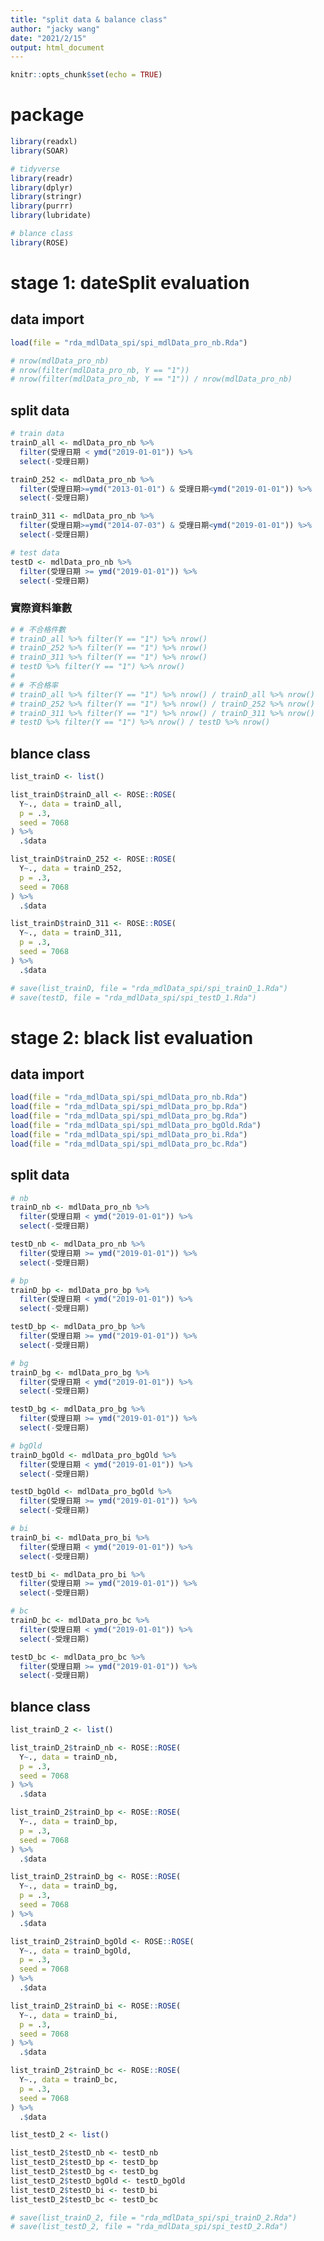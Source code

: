 ```yaml
---
title: "split data & balance class"
author: "jacky wang"
date: "2021/2/15"
output: html_document
---
```


```r
knitr::opts_chunk$set(echo = TRUE)
```

# package

```r

library(readxl)
library(SOAR)

# tidyverse
library(readr)
library(dplyr)
library(stringr)
library(purrr)
library(lubridate)

# blance class
library(ROSE)

```



# stage 1: dateSplit evaluation

## data import

```r
load(file = "rda_mdlData_spi/spi_mdlData_pro_nb.Rda")
```

```r

# nrow(mdlData_pro_nb)
# nrow(filter(mdlData_pro_nb, Y == "1"))
# nrow(filter(mdlData_pro_nb, Y == "1")) / nrow(mdlData_pro_nb)

```

## split data

```r

# train data
trainD_all <- mdlData_pro_nb %>% 
  filter(受理日期 < ymd("2019-01-01")) %>% 
  select(-受理日期)

trainD_252 <- mdlData_pro_nb %>% 
  filter(受理日期>=ymd("2013-01-01") & 受理日期<ymd("2019-01-01")) %>% 
  select(-受理日期)

trainD_311 <- mdlData_pro_nb %>% 
  filter(受理日期>=ymd("2014-07-03") & 受理日期<ymd("2019-01-01")) %>% 
  select(-受理日期)

# test data
testD <- mdlData_pro_nb %>% 
  filter(受理日期 >= ymd("2019-01-01")) %>% 
  select(-受理日期)

```

### 實際資料筆數

```r

# # 不合格件數
# trainD_all %>% filter(Y == "1") %>% nrow()
# trainD_252 %>% filter(Y == "1") %>% nrow()
# trainD_311 %>% filter(Y == "1") %>% nrow()
# testD %>% filter(Y == "1") %>% nrow()
# 
# # 不合格率
# trainD_all %>% filter(Y == "1") %>% nrow() / trainD_all %>% nrow()
# trainD_252 %>% filter(Y == "1") %>% nrow() / trainD_252 %>% nrow()
# trainD_311 %>% filter(Y == "1") %>% nrow() / trainD_311 %>% nrow()
# testD %>% filter(Y == "1") %>% nrow() / testD %>% nrow()

```

## blance class

```r

list_trainD <- list()

list_trainD$trainD_all <- ROSE::ROSE(
  Y~., data = trainD_all,
  p = .3, 
  seed = 7068
) %>% 
  .$data

list_trainD$trainD_252 <- ROSE::ROSE(
  Y~., data = trainD_252,
  p = .3, 
  seed = 7068
) %>% 
  .$data

list_trainD$trainD_311 <- ROSE::ROSE(
  Y~., data = trainD_311,
  p = .3, 
  seed = 7068
) %>% 
  .$data

```

```r
# save(list_trainD, file = "rda_mdlData_spi/spi_trainD_1.Rda")
# save(testD, file = "rda_mdlData_spi/spi_testD_1.Rda")
```



# stage 2: black list evaluation

## data import

```r
load(file = "rda_mdlData_spi/spi_mdlData_pro_nb.Rda")
load(file = "rda_mdlData_spi/spi_mdlData_pro_bp.Rda")
load(file = "rda_mdlData_spi/spi_mdlData_pro_bg.Rda")
load(file = "rda_mdlData_spi/spi_mdlData_pro_bgOld.Rda")
load(file = "rda_mdlData_spi/spi_mdlData_pro_bi.Rda")
load(file = "rda_mdlData_spi/spi_mdlData_pro_bc.Rda")
```

## split data

```r

# nb
trainD_nb <- mdlData_pro_nb %>% 
  filter(受理日期 < ymd("2019-01-01")) %>% 
  select(-受理日期)

testD_nb <- mdlData_pro_nb %>% 
  filter(受理日期 >= ymd("2019-01-01")) %>% 
  select(-受理日期)

# bp
trainD_bp <- mdlData_pro_bp %>% 
  filter(受理日期 < ymd("2019-01-01")) %>% 
  select(-受理日期)

testD_bp <- mdlData_pro_bp %>% 
  filter(受理日期 >= ymd("2019-01-01")) %>% 
  select(-受理日期)

# bg
trainD_bg <- mdlData_pro_bg %>% 
  filter(受理日期 < ymd("2019-01-01")) %>% 
  select(-受理日期)

testD_bg <- mdlData_pro_bg %>% 
  filter(受理日期 >= ymd("2019-01-01")) %>% 
  select(-受理日期)

# bgOld
trainD_bgOld <- mdlData_pro_bgOld %>% 
  filter(受理日期 < ymd("2019-01-01")) %>% 
  select(-受理日期)

testD_bgOld <- mdlData_pro_bgOld %>% 
  filter(受理日期 >= ymd("2019-01-01")) %>% 
  select(-受理日期)

# bi
trainD_bi <- mdlData_pro_bi %>% 
  filter(受理日期 < ymd("2019-01-01")) %>% 
  select(-受理日期)

testD_bi <- mdlData_pro_bi %>% 
  filter(受理日期 >= ymd("2019-01-01")) %>% 
  select(-受理日期)

# bc
trainD_bc <- mdlData_pro_bc %>% 
  filter(受理日期 < ymd("2019-01-01")) %>% 
  select(-受理日期)

testD_bc <- mdlData_pro_bc %>% 
  filter(受理日期 >= ymd("2019-01-01")) %>% 
  select(-受理日期)

```

## blance class

```r

list_trainD_2 <- list()

list_trainD_2$trainD_nb <- ROSE::ROSE(
  Y~., data = trainD_nb, 
  p = .3, 
  seed = 7068
) %>% 
  .$data

list_trainD_2$trainD_bp <- ROSE::ROSE(
  Y~., data = trainD_bp, 
  p = .3, 
  seed = 7068
) %>% 
  .$data

list_trainD_2$trainD_bg <- ROSE::ROSE(
  Y~., data = trainD_bg, 
  p = .3, 
  seed = 7068
) %>% 
  .$data

list_trainD_2$trainD_bgOld <- ROSE::ROSE(
  Y~., data = trainD_bgOld, 
  p = .3, 
  seed = 7068
) %>% 
  .$data

list_trainD_2$trainD_bi <- ROSE::ROSE(
  Y~., data = trainD_bi, 
  p = .3, 
  seed = 7068
) %>% 
  .$data

list_trainD_2$trainD_bc <- ROSE::ROSE(
  Y~., data = trainD_bc, 
  p = .3, 
  seed = 7068
) %>% 
  .$data

```

```r

list_testD_2 <- list()

list_testD_2$testD_nb <- testD_nb
list_testD_2$testD_bp <- testD_bp
list_testD_2$testD_bg <- testD_bg
list_testD_2$testD_bgOld <- testD_bgOld
list_testD_2$testD_bi <- testD_bi
list_testD_2$testD_bc <- testD_bc

```

```r
# save(list_trainD_2, file = "rda_mdlData_spi/spi_trainD_2.Rda")
# save(list_testD_2, file = "rda_mdlData_spi/spi_testD_2.Rda")
```






